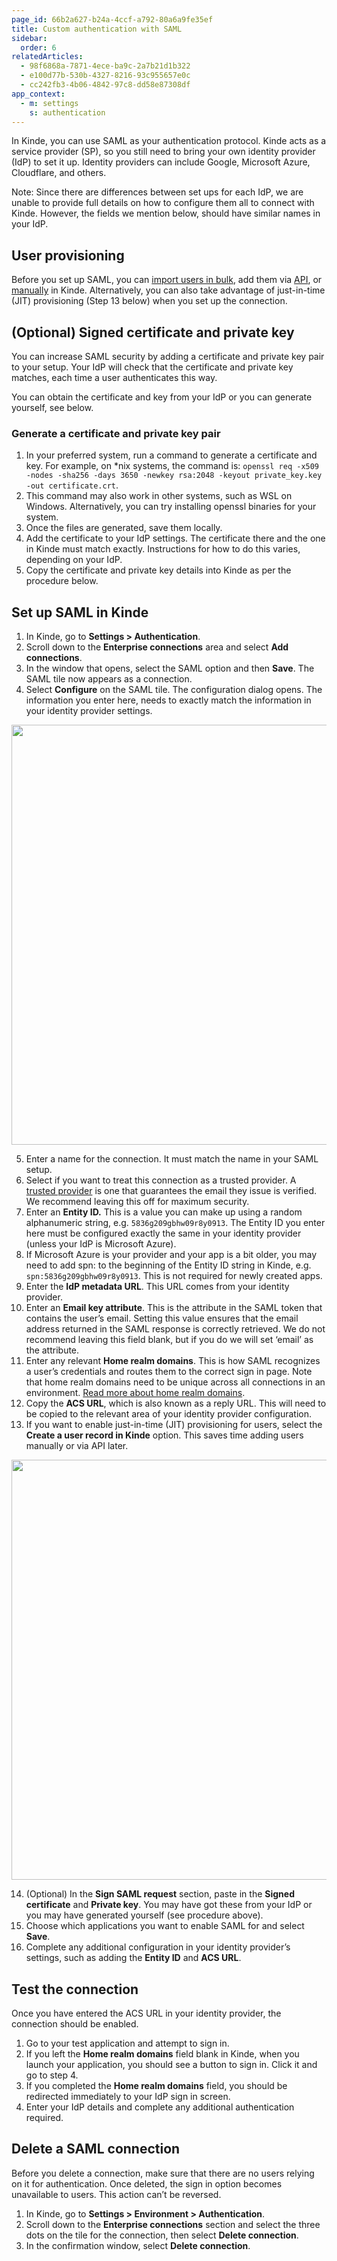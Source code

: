 ```yaml
---
page_id: 66b2a627-b24a-4ccf-a792-80a6a9fe35ef
title: Custom authentication with SAML
sidebar:
  order: 6
relatedArticles:
  - 98f6868a-7871-4ece-ba9c-2a7b21d1b322
  - e100d77b-530b-4327-8216-93c955657e0c
  - cc242fb3-4b06-4842-97c8-dd58e87308df
app_context:
  - m: settings
    s: authentication
---
```


In Kinde, you can use SAML as your authentication protocol. Kinde acts as a service provider (SP), so you still need to bring your own identity provider (IdP) to set it up. Identity providers can include Google, Microsoft Azure, Cloudflare, and others.

Note: Since there are differences between set ups for each IdP, we are unable to provide full details on how to configure them all to connect with Kinde. However, the fields we mention below, should have similar names in your IdP.

## User provisioning

Before you set up SAML, you can [import users in bulk](/manage-users/add-and-edit/import-users-in-bulk/), add them via [API](https://kinde.com/api/docs/#create-user), or [manually](/manage-users/add-and-edit/add-and-edit-users/) in Kinde. Alternatively, you can also take advantage of just-in-time (JIT) provisioning (Step 13 below) when you set up the connection.

## (Optional) Signed certificate and private key

You can increase SAML security by adding a certificate and private key pair to your setup. Your IdP will check that the certificate and private key matches, each time a user authenticates this way.

You can obtain the certificate and key from your IdP or you can generate yourself, see below.

### Generate a certificate and private key pair

1. In your preferred system, run a command to generate a certificate and key. For example, on \*nix systems, the command is: `openssl req -x509 -nodes -sha256 -days 3650 -newkey rsa:2048 -keyout private_key.key -out certificate.crt`.
2. This command may also work in other systems, such as WSL on Windows. Alternatively, you can try installing openssl binaries for your system.
3. Once the files are generated, save them locally.
4. Add the certificate to your IdP settings. The certificate there and the one in Kinde must match exactly. Instructions for how to do this varies, depending on your IdP.
5. Copy the certificate and private key details into Kinde as per the procedure below.

## Set up SAML in Kinde

1. In Kinde, go to **Settings > Authentication**.
2. Scroll down to the **Enterprise connections** area and select **Add connections**.
3. In the window that opens, select the SAML option and then **Save**. The SAML tile now appears as a connection.
4. Select **Configure** on the SAML tile. The configuration dialog opens. The information you enter here, needs to exactly match the information in your identity provider settings.

<img
  src="https://imagedelivery.net/skPPZTHzSlcslvHjesZQcQ/1692de3f-366d-41fe-24b8-5b85f4602600/public"
  alt=""
  width="672px"
  height="auto"
  fetchpriority="low"
  loading="lazy"
  decoding="async"
/>

5. Enter a name for the connection. It must match the name in your SAML setup.
6. Select if you want to treat this connection as a trusted provider. A [trusted provider](/authenticate/about-auth/identity-and-verification/) is one that guarantees the email they issue is verified. We recommend leaving this off for maximum security.
7. Enter an **Entity ID.** This is a value you can make up using a random alphanumeric string, e.g. `5836g209gbhw09r8y0913`. The Entity ID you enter here must be configured exactly the same in your identity provider (unless your IdP is Microsoft Azure).
8. If Microsoft Azure is your provider and your app is a bit older, you may need to add spn: to the beginning of the Entity ID string in Kinde, e.g. `spn:5836g209gbhw09r8y0913`. This is not required for newly created apps.
9. Enter the **IdP metadata URL**. This URL comes from your identity provider.
10. Enter an **Email key attribute**. This is the attribute in the SAML token that contains the user’s email. Setting this value ensures that the email address returned in the SAML response is correctly retrieved. We do not recommend leaving this field blank, but if you do we will set ‘email’ as the attribute.
11. Enter any relevant **Home realm domains**. This is how SAML recognizes a user’s credentials and routes them to the correct sign in page. Note that home realm domains need to be unique across all connections in an environment. [Read more about home realm domains](/authenticate/enterprise-connections/home-realm-discovery/).
12. Copy the **ACS URL**, which is also known as a reply URL. This will need to be copied to the relevant area of your identity provider configuration.
13. If you want to enable just-in-time (JIT) provisioning for users, select the **Create a user record in Kinde** option. This saves time adding users manually or via API later.

<img
  src="https://imagedelivery.net/skPPZTHzSlcslvHjesZQcQ/96a64401-60df-409d-df80-ffeb3d2a7900/public"
  alt=""
  width="672px"
  height="auto"
  fetchpriority="low"
  loading="lazy"
  decoding="async"
/>

14. (Optional) In the **Sign SAML request** section, paste in the **Signed certificate** and **Private key**. You may have got these from your IdP or you may have generated yourself (see procedure above).
15. Choose which applications you want to enable SAML for and select **Save**.
16. Complete any additional configuration in your identity provider’s settings, such as adding the **Entity ID** and **ACS URL**.

## Test the connection

Once you have entered the ACS URL in your identity provider, the connection should be enabled.

1. Go to your test application and attempt to sign in.
2. If you left the **Home realm domains** field blank in Kinde, when you launch your application, you should see a button to sign in. Click it and go to step 4.
3. If you completed the **Home realm domains** field, you should be redirected immediately to your IdP sign in screen.
4. Enter your IdP details and complete any additional authentication required.

## Delete a SAML connection

<Aside type="danger">

Before you delete a connection, make sure that there are no users relying on it for authentication. Once deleted, the sign in option becomes unavailable to users. This action can’t be reversed.

</Aside>

1. In Kinde, go to **Settings > Environment > Authentication**.
2. Scroll down to the **Enterprise connections** section and select the three dots on the tile for the connection, then select **Delete connection**.
3. In the confirmation window, select **Delete connection**.
